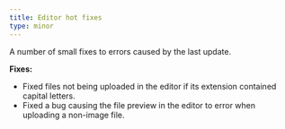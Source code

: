 ```yaml
---
title: Editor hot fixes
type: minor
---
```


A number of small fixes to errors caused by the last update.

**Fixes:**

* Fixed files not being uploaded in the editor if its extension contained capital letters.
* Fixed a bug causing the file preview in the editor to error when uploading a non-image file.